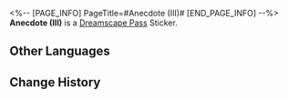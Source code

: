 <%-- [PAGE_INFO]
PageTitle=#Anecdote (III)#
[END_PAGE_INFO] --%>
{{Stub|Location information}}
{{Item Infobox
|id          = 223232
|image       = Dreamscape Pass Sticker Text.png
|type        = Dreamscape Pass Sticker
|type2       = Amusing Ourselves to Death Stickers
|invCategory = 
|rarity      = 4
|effect      = 
|description = Digital stickers that can be used to decorate the pages of the Dreamtour Handbook. They come in many different styles.
|source1     = [[Discuss the luxury car in the dream with the Dealership Staff Member]]
}}
{{Description|"Shine like a diamond... Shine like a diamond..."}}
'''Anecdote (III)''' is a [[Dreamscape Pass]] Sticker.

==Other Languages==
{{Other Languages
|en   = Anecdote (III)
|zhs  = 趣闻•其三
|zht  = 趣聞•其三
|ja   = 面白い噂・3
|ko   = 흥미로운 이야기•3
|es   = Anécdota III
|fr   = Anecdote&nbsp;(III)
|ru   = Забавная история III
|th   = ข่าวลือที่น่าสนใจ 3
|vi   = Tin Thú Vị (3)
|de   = Anekdote (III)
|id   = Fakta Menarik 3
|pt   = Anedota (III)
}}

==Change History==
{{Change History|2.0}}